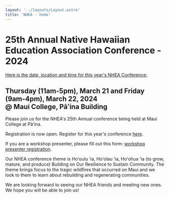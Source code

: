 ```yaml
---
layout: '../layouts/Layout.astro'
title: 'NHEA - home'
---
```


<h1 class="text-[olivedrab] font-[400]">25th Annual Native Hawaiian Education Association Conference - 2024</h1>
<u>Here is the date, location and time for this year's NHEA Conference:</u>

<h2>Thursday (11am-5pm), March 21 and Friday (9am-4pm), March 22, 2024<br />@ Maui College, Pāʻina Building</h2>

Please join us for the NHEA's 25th Annual conference being held at Maui College at Pāʻina.

Registration is now open. Register for this year's conference <a href="/register">here</a>.

If you are a workshop presenter, please fill out this form: <a href="#">workshop presenter registration</a>.

Our NHEA conference theme is Hoʻoulu ʻia, Hoʻolau ʻia, Hoʻohua ʻia (to grow, mature, and produce) Building on Our Resilience to Sustain Community. The theme brings focus to the tragic wildfires that occurred on Maui and we look to them to learn about rebuilding and regenerating communities.

We are looking forward to seeing our NHEA friends and meeting new ones. We hope you will be able to join us!

